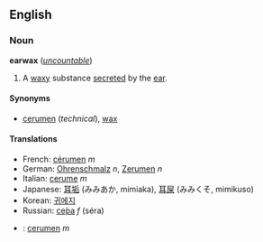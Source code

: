 ==English==
===Noun===
'''earwax''' (''[[uncountable]]'')

#A [[waxy]] substance [[secrete]]d by the [[ear]].

====Synonyms====
*[[cerumen]] (''technical''), [[wax]]

====Translations====
*French: [[cérumen]] ''m''
*German: [[Ohrenschmalz]] ''n'', [[Zerumen]] ''n''
*Italian: [[cerume]] ''m''
*Japanese: [[耳垢]] (みみあか, mimiaka), [[耳屎]] (みみくそ, mimikuso)
*Korean: [[귀에지]]
*Russian: [[сера|се́ра]] ''f'' (séra)
*{{msg:es}}: [[cerumen]] ''m''